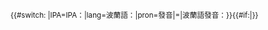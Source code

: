<onlyinclude><small>{{#switch: {{{2}}}|IPA=IPA：|lang=波蘭語：|pron=發音|=|波蘭語發音：}}</small>{{IPA|[[Help:波蘭語國際音標|[{{{1}}}]]]}}<small>{{#if:{{{3|}}}|{{nowrap|（[[File:Speaker Icon.svg|13px|link=|alt=]] [[:Media:{{{3|}}}|听]]）}}}}</small></onlyinclude>
{{doc|Template:Usage of IPA templates}}

<!-- PLEASE ADD CATEGORIES BELOW THIS LINE, THANKS. -->
[[Category:IPA語言模板|{{PAGENAME}}]]

<!-- PLEASE ADD INTERWIKIS BELOW THIS LINE, THANKS. -->
